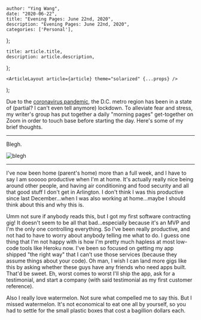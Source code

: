 

    author: "Ying Wang",
    date: "2020-06-22",
    title: "Evening Pages: June 22nd, 2020",
    description: "Evening Pages: June 22nd, 2020",
    categories: ['Personal'],
};

    title: article.title,
    description: article.description,
};

    <ArticleLayout article={article} theme="solarized" {...props} />
);


Due to the [coronavirus
pandemic](https://en.wikipedia.org/wiki/2019-20_coronavirus_pandemic), the D.C.
metro region has been in a state of (partial? I can't even tell anymore)
lockdown. To alleviate fear and stress, my writer's group has put together a
daily "morning pages" get-together on Zoom in order to touch base before
starting the day. Here's some of my brief thoughts.

---

Blegh.

![blegh](/img/posts/2020/06/22/evening_pages.jpg)

---

I've now been home (parent's home) more than a full week, and I have to say I am
sooooo productive when I'm at home. It's actually really nice being around other
people, and having air conditioning and food security and all that good stuff I
don't get in Arlington. I don't think I was this productive since last
December...when I was also working at home...maybe I should think about this and
why this is.

Umm not sure if anybody reads this, but I got my first software contracting gig!
It doesn't seem to be all that bad...especially because it's an MVP and I'm the
only one controlling everything. So I've been really productive, and not had to
have to worry about anybody telling me what to do. I guess one thing that I'm
not happy with is how I'm pretty much hapless at most low-code tools like Heroku
now. I've been so focused on getting my app shipped "the right way" that I can't
use those services (because they assume things about your code). Oh man, I wish
I can land more gigs like this by asking whether these guys have any friends who
need apps built. That'd be sweet. Eh, worst comes to worst I'll ship the app,
ask for a testimonial, and start a company (with said testimonial as my first
customer reference).

Also I really love watermelon. Not sure what compelled me to say this. But I
missed watermelon. It's not economical to eat one all by yourself, so you had to
settle for the small plastic boxes that cost a bagillion dollars each.
